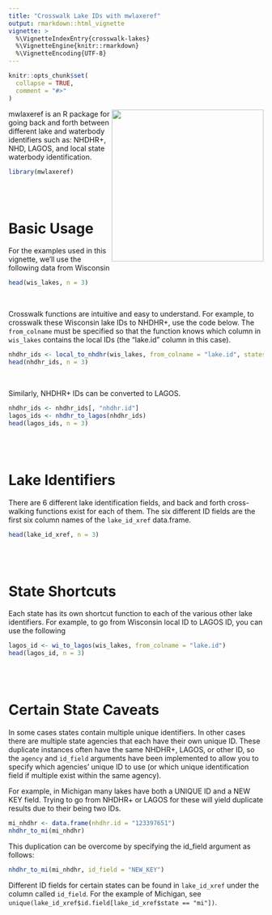 ```yaml
---
title: "Crosswalk Lake IDs with mwlaxeref"
output: rmarkdown::html_vignette
vignette: >
  %\VignetteIndexEntry{crosswalk-lakes}
  %\VignetteEngine{knitr::rmarkdown}
  %\VignetteEncoding{UTF-8}
---
```


```r
knitr::opts_chunk$set(
  collapse = TRUE,
  comment = "#>"
)
```

<img src='../man/figures/logo.png' width="300" height="300" style="border: none" align="right"/>

mwlaxeref is an R package for going back and forth between different lake and 
waterbody identifiers such as: NHDHR+, NHD, LAGOS, and local state
waterbody identification.

```r
library(mwlaxeref)
```


\
\

# Basic Usage

For the examples used in this vignette, we'll use the following data from 
Wisconsin

```r
head(wis_lakes, n = 3)
```
\

Crosswalk functions are intuitive and easy to understand. For example, to 
crosswalk these Wisconsin lake IDs to NHDHR+, use the code below. The 
`from_colname` must be specified so that the function knows which column in
`wis_lakes` contains the local IDs (the "lake.id" column in this case).

```r
nhdhr_ids <- local_to_nhdhr(wis_lakes, from_colname = "lake.id", states = "wi")
head(nhdhr_ids, n = 3)
```
\

Similarly, NHDHR+ IDs can be converted to LAGOS.

```r
nhdhr_ids <- nhdhr_ids[, "nhdhr.id"]
lagos_ids <- nhdhr_to_lagos(nhdhr_ids)
head(lagos_ids, n = 3)
```

\
\

# Lake Identifiers

There are 6 different lake identification fields, and back and forth
cross-walking functions exist for each of them. The six different ID fields
are the first six column names of the `lake_id_xref` data.frame.

```r
head(lake_id_xref, n = 3)
```

\
\

# State Shortcuts

Each state has its own shortcut function to each of the various other lake 
identifiers. For example, to go from Wisconsin local ID to LAGOS ID, you can use
the following

```r
lagos_id <- wi_to_lagos(wis_lakes, from_colname = "lake.id")
head(lagos_id, n = 3)
```

\
\

# Certain State Caveats

In some cases states contain multiple unique identifiers. In other cases there 
are multiple state agencies that each have their own unique ID. These duplicate
instances often have the same NHDHR+, LAGOS, or other ID, so the `agency` and 
`id_field` arguments have been implemented to allow you to specify which 
agencies' unique ID to use (or which unique identification field if multiple
exist within the same agency). 

For example, in Michigan many lakes have both a UNIQUE ID and a NEW KEY field. 
Trying to go from NHDHR+ or LAGOS for these will yield duplicate results due to 
their being two IDs.

```r
mi_nhdhr <- data.frame(nhdhr.id = "123397651")
nhdhr_to_mi(mi_nhdhr)
```

This duplication can be overcome by specifying the id_field argument as follows:

```r
nhdhr_to_mi(mi_nhdhr, id_field = "NEW_KEY")
```

Different ID fields for certain states can be found in `lake_id_xref` under the
column called `id_field`. For the example of Michigan, see 
`unique(lake_id_xref$id.field[lake_id_xref$state == "mi"])`.
